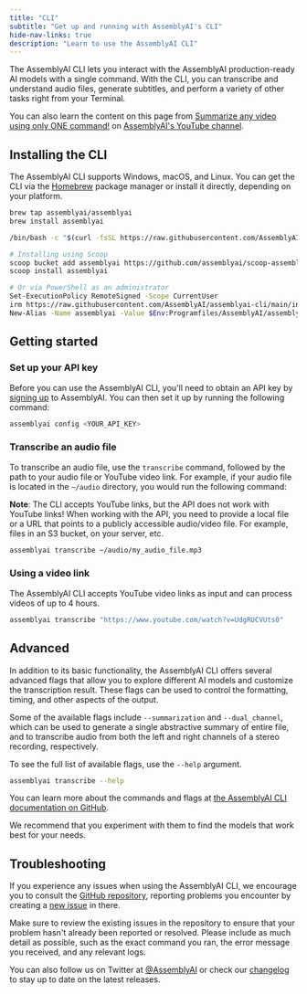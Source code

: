 ```yaml
---
title: "CLI"
subtitle: "Get up and running with AssemblyAI's CLI"
hide-nav-links: true
description: "Learn to use the AssemblyAI CLI"
---
```


The AssemblyAI CLI lets you interact with the AssemblyAI production-ready AI models with a single command. With the CLI, you can transcribe and understand audio files, generate subtitles, and perform a variety of other tasks right from your Terminal.

You can also learn the content on this page from [Summarize any video using only ONE command!](https://www.youtube.com/watch?v=4K9jCFhRwlc) on [AssemblyAI's YouTube channel](https://www.youtube.com/@AssemblyAI).

## Installing the CLI

The AssemblyAI CLI supports Windows, macOS, and Linux. You can get the CLI via the [Homebrew](https://brew.sh/) package manager or install it directly, depending on your platform.

  <Tabs groupId="language">
  <Tab title="macOS">

```bash
brew tap assemblyai/assemblyai
brew install assemblyai
```

  </Tab>
  <Tab title="macOS or Linux">

```bash
/bin/bash -c "$(curl -fsSL https://raw.githubusercontent.com/AssemblyAI/assemblyai-cli/main/install.sh)"
```

  </Tab>
  <Tab title="Windows">

```bash
# Installing using Scoop
scoop bucket add assemblyai https://github.com/assemblyai/scoop-assemblyai.git
scoop install assemblyai

# Or via PowerShell as an administrator
Set-ExecutionPolicy RemoteSigned -Scope CurrentUser
irm https://raw.githubusercontent.com/AssemblyAI/assemblyai-cli/main/install.ps1 | iex
New-Alias -Name assemblyai -Value $Env:Programfiles/AssemblyAI/assemblyai.exe
```

  </Tab>
  </Tabs>


## Getting started

### Set up your API key

Before you can use the AssemblyAI CLI, you'll need to obtain an API key by <a href="https://www.assemblyai.com/dashboard/signup" target="_blank">signing up</a> to AssemblyAI. You can then set it up by running the following command:

```bash
assemblyai config <YOUR_API_KEY>
```

### Transcribe an audio file

To transcribe an audio file, use the `transcribe` command, followed by the path to your audio file or YouTube video link. For example, if your audio file is located in the `~/audio` directory, you would run the following command:

**Note**: The CLI accepts YouTube links, but the API does not work with YouTube links! When working with the API, you need to provide a local file or a URL that points to a publicly accessible audio/video file. For example, files in an S3 bucket, on your server, etc.

```bash
assemblyai transcribe ~/audio/my_audio_file.mp3
```

### Using a video link

The AssemblyAI CLI accepts YouTube video links as input and can process videos of up to 4 hours.

```bash
assemblyai transcribe "https://www.youtube.com/watch?v=UdgRUCVUts0"
```

## Advanced

In addition to its basic functionality, the AssemblyAI CLI offers several advanced flags that allow you to explore different AI models and customize the transcription result. These flags can be used to control the formatting, timing, and other aspects of the output.

Some of the available flags include `--summarization` and `--dual_channel`, which can be used to generate a single abstractive summary of entire file, and to transcribe audio from both the left and right channels of a stereo recording, respectively.

To see the full list of available flags, use the `--help` argument.

```bash
assemblyai transcribe --help
```

You can learn more about the commands and flags at [the AssemblyAI CLI documentation on GitHub](https://github.com/assemblyai/assemblyai-cli).

We recommend that you experiment with them to find the models that work best for your needs.

## Troubleshooting

If you experience any issues when using the AssemblyAI CLI, we encourage you to consult the [GitHub repository](https://github.com/assemblyai/assemblyai-cli), reporting problems you encounter by creating a [new issue](https://github.com/AssemblyAI/assemblyai-cli/issues/new/choose) in there.

Make sure to review the existing issues in the repository to ensure that your problem hasn't already been reported or resolved. Please include as much detail as possible, such as the exact command you ran, the error message you received, and any relevant logs.

You can also follow us on Twitter at [@AssemblyAI](https://twitter.com/assemblyai) or check our [changelog](https://www.assemblyai.com/changelog) to stay up to date on the latest releases.
